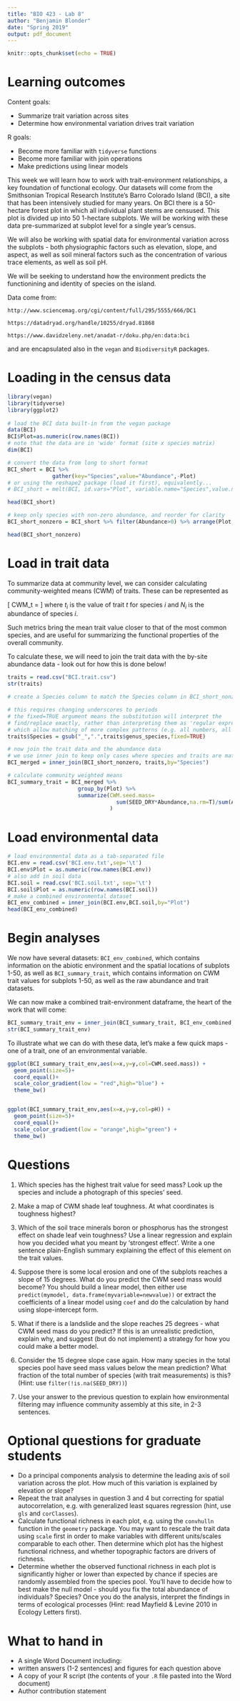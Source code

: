 ```yaml
---
title: "BIO 423 - Lab 8"
author: "Benjamin Blonder"
date: "Spring 2019"
output: pdf_document
---
```


```r
knitr::opts_chunk$set(echo = TRUE)
```


# Learning outcomes
Content goals:
  
* Summarize trait variation across sites
* Determine how environmental variation drives trait variation
  
R goals:

* Become more familiar with `tidyverse` functions
* Become more familiar with join operations
* Make predictions using linear models

This week we will learn how to work with trait-environment relationships, a key foundation of functional ecology. Our datasets will come from the Smithsonian Tropical Research Institute's Barro Colorado Island (BCI), a site that has been intensively studied for many years. On BCI there is a 50-hectare forest plot in which all individual plant stems are censused. This plot is divided up into 50 1-hectare subplots. We will be working with these data pre-summarized at subplot level for a single year's census.

We will also be working with spatial data for environmental variation across the subplots - both physiographic factors such as elevation, slope, and aspect, as well as soil mineral factors such as the concentration of various trace elements, as well as soil pH. 

We will be seeking to understand how the environment predicts the functionining and identity of species on the island. 

Data come from:

`http://www.sciencemag.org/cgi/content/full/295/5555/666/DC1`

`https://datadryad.org/handle/10255/dryad.81868`

`https://www.davidzeleny.net/anadat-r/doku.php/en:data:bci`

and are encapsulated also in the `vegan` and `BiodiversityR` packages.

# Loading in the census data
```r
library(vegan)
library(tidyverse)
library(ggplot2)
        
# load the BCI data built-in from the vegan package
data(BCI)
BCI$Plot=as.numeric(row.names(BCI))
# note that the data are in 'wide' format (site x species matrix)
dim(BCI)

# convert the data from long to short format
BCI_short = BCI %>% 
              gather(key="Species",value="Abundance",-Plot)
# or using the reshape2 package (load it first), equivalently...
# BCI_short = melt(BCI, id.vars="Plot", variable.name="Species",value.name="Abundance")

head(BCI_short)

# keep only species with non-zero abundance, and reorder for clarity
BCI_short_nonzero = BCI_short %>% filter(Abundance>0) %>% arrange(Plot, Species)

head(BCI_short_nonzero)
```

# Load in trait data
To summarize data at community level, we can consider calculating community-weighted means (CWM) of traits. These can be represented as

\[ CWM_t = \frac{\sum_i^n t_i N_i}{ \sum_i^n N_i } \]
where $t_i$ is the value of trait $t$ for species $i$ and $N_i$ is the abundance of species $i$.

Such metrics bring the mean trait value closer to that of the most common species, and are useful for summarizing the functional properties of the overall community.

To calculate these, we will need to join the trait data with the by-site abundance data - look out for how this is done below!

```r
traits = read.csv("BCI.trait.csv")
str(traits)

# create a Species column to match the Species column in BCI_short_nonzero

# this requires changing underscores to periods
# the fixed=TRUE argument means the substitution will interpret the 
# find/replace exactly, rather than interpreting them as 'regular expressions'
# which allow matching of more complex patterns (e.g. all numbers, all spaces)
traits$Species = gsub("_",".",traits$genus_species,fixed=TRUE)

# now join the trait data and the abundance data
# we use inner join to keep only cases where species and traits are matched
BCI_merged = inner_join(BCI_short_nonzero, traits,by="Species")

# calculate community weighted means
BCI_summary_trait = BCI_merged %>% 
                      group_by(Plot) %>%
                      summarize(CWM.seed.mass=
                                  sum(SEED_DRY*Abundance,na.rm=T)/sum(Abundance,na.rm=T)
                                )

```

# Load environmental data
```r

# load environmental data as a tab-separated file
BCI.env = read.csv('BCI.env.txt',sep='\t')
BCI.env$Plot = as.numeric(row.names(BCI.env))
# also add in soil data
BCI.soil = read.csv('BCI.soil.txt', sep='\t')
BCI.soil$Plot = as.numeric(row.names(BCI.soil))
# make a combined environmental dataset
BCI_env_combined = inner_join(BCI.env,BCI.soil,by="Plot")
head(BCI_env_combined)


```

# Begin analyses
We now have several datasets: `BCI_env_combined`, which contains information on the abiotic environment and the spatial locations of subplots 1-50, as well as `BCI_summary_trait`, which contains information on CWM trait values for subplots 1-50, as well as the raw abundance and trait datasets. 

We can now make a combined trait-environment dataframe, the heart of the work that will come:
```r
BCI_summary_trait_env = inner_join(BCI_summary_trait, BCI_env_combined, by="Plot")
str(BCI_summary_trait_env)
```

To illustrate what we can do with these data, let's make a few quick maps - one of a trait, one of an environmental variable.
```r
ggplot(BCI_summary_trait_env,aes(x=x,y=y,col=CWM.seed.mass)) +
  geom_point(size=5)+
  coord_equal()+
  scale_color_gradient(low = "red",high="blue") + 
  theme_bw()


ggplot(BCI_summary_trait_env,aes(x=x,y=y,col=pH)) +
  geom_point(size=5)+
  coord_equal()+
  scale_color_gradient(low = "orange",high="green") + 
  theme_bw()
```



# Questions
1. Which species has the highest trait value for seed mass? Look up the species and include a photograph of this species' seed.

2. Make a map of CWM shade leaf toughness. At what coordinates is toughness highest?

3. Which of the soil trace minerals boron or phosphorus has the strongest effect on shade leaf vein toughness? Use a linear regression and explain how you decided what you meant by 'strongest effect'. Write a one sentence plain-English summary explaining the effect of this element on the trait values.

4. Suppose there is some local erosion and one of the subplots reaches a slope of 15 degrees. What do you predict the CWM seed mass would become? You should build a linear model, then either use `predict(mymodel, data.frame(myvariable=newvalue))` or extract the coefficients of a linear model using `coef` and do the calculation by hand using slope-intercept form.

5. What if there is a landslide and the slope reaches 25 degrees - what CWM seed mass do you predict? If this is an unrealistic prediction, explain why, and suggest (but do not implement) a strategy for how you could make a better model.

6. Consider the 15 degree slope case again. How many species in the total species pool have seed mass values below the mean prediction? What fraction of the total number of species (with trait measurements) is this? (Hint: use `filter(!is.na(SEED_DRY))`)

7. Use your answer to the previous question to explain how environmental filtering may influence community assembly at this site, in 2-3 sentences.


# Optional questions for graduate students
* Do a principal components analysis to determine the leading axis of soil variation across the plot. How much of this variation is explained by elevation or slope?
* Repeat the trait analyses in question 3 and 4 but correcting for spatial autocorrelation, e.g. with generalized least squares regression (hint, use `gls` and `corClasses`).
* Calculate functional richness in each plot, e.g. using the `convhulln` function in the `geometry` package. You may want to rescale the trait data using `scale` first in order to make variables with different units/scales comparable to each other. Then determine which plot has the highest functional richness, and whether topographic factors are drivers of richness.
* Determine whether the observed functional richness in each plot is significantly higher or lower than expected by chance if species are randomly assembled from the species pool. You'll have to decide how to best make the null model - should you fix the total abundance of individuals? Species? Once you do the analysis, interpret the findings in terms of ecological processes (Hint: read Mayfield & Levine 2010 in Ecology Letters first).

# What to hand in
* A single Word Document including:
+ written answers (1-2 sentences) and figures for each question above
+ A copy of your R script (the contents of your `.R` file pasted into the Word document)
+ Author contribution statement
